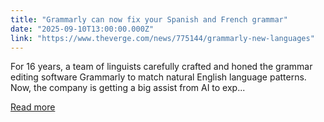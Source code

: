 ```yaml
---
title: "Grammarly can now fix your Spanish and French grammar"
date: "2025-09-10T13:00:00.000Z"
link: "https://www.theverge.com/news/775144/grammarly-new-languages"
---
```


For 16 years, a team of linguists carefully crafted and honed the grammar editing software Grammarly to match natural English language patterns. Now, the company is getting a big assist from AI to exp...

[Read more](https://www.theverge.com/news/775144/grammarly-new-languages)
